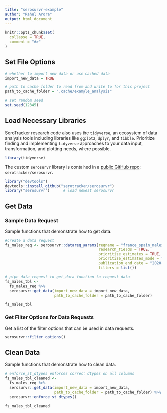 ```yaml
---
title: "serosurvr-example"
author: "Rahul Arora"
output: html_document
---
```


```r
knitr::opts_chunk$set(
  collapse = TRUE,
  comment = "#>"
)
```

## Set File Options

```r
# whether to import new data or use cached data
import_new_data = TRUE

# path to cache folder to read from and write to for this project
path_to_cache_folder = ".cache/example_analysis"

# set random seed
set.seed(12345)
```

## Load Necessary Libraries

SeroTracker research code also uses the `tidyverse`, an ecosystem of data analysis tools including libraries like `ggplot2`, `dplyr`, and `tibble`. Prioritize finding and implementing `tidyverse` approaches to your data input, transformation, and plotting needs, where possible.

```r
library(tidyverse)
```

The custom `serosurvr` library is contained in a [public GitHub repo](https://github.com/serotracker/serosurvr): `serotracker/serosurvr`.

```r
library("devtools")
devtools::install_github("serotracker/serosurvr")
library("serosurvr")      # load newest serosurvr
```
## Get Data

### Sample Data Request

Sample functions that demonstrate how to get data.

```r

#create a data request
fs_males_req <- serosurvr::datareq_params(reqname = "france_spain_males",
                                          research_fields = TRUE,
                                          prioritize_estimates = TRUE,
                                          prioritize_estimates_mode = "analysis_dynamic",
                                          publication_end_date = "2020-12-31",
                                          filters = list())

# pipe data request to get_data function to request data
fs_males_tbl <-
  fs_males_req %>%
  serosurvr::get_data(import_new_data = import_new_data,
                      path_to_cache_folder = path_to_cache_folder)

fs_males_tbl

```

### Get Filter Options for Data Requests

Get a list of the filter options that can be used in data requests.

```r
serosurvr::filter_options()
```

## Clean Data

Sample functions that demonstrate how to clean data.

```r
# enforce_st_dtypes enforces correct dtypes on all columns
fs_males_tbl_cleaned <-
  fs_males_req %>%
  serosurvr::get_data(import_new_data = import_new_data,
                      path_to_cache_folder = path_to_cache_folder) %>%
  serosurvr::enforce_st_dtypes()

fs_males_tbl_cleaned
```

